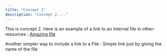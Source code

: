 ---
title: "Concept 2"
description: "Concept 2...."
---

This is concept 2.
Here is an example of a link to an internal file in other-resources :
<a href={jsFile}>Amazing file</a>

Another simpler way to include a link to a File :
<LinkFile name="js2.pdf" target="_blank">Simple link just by giving the name of the file</LinkFile>